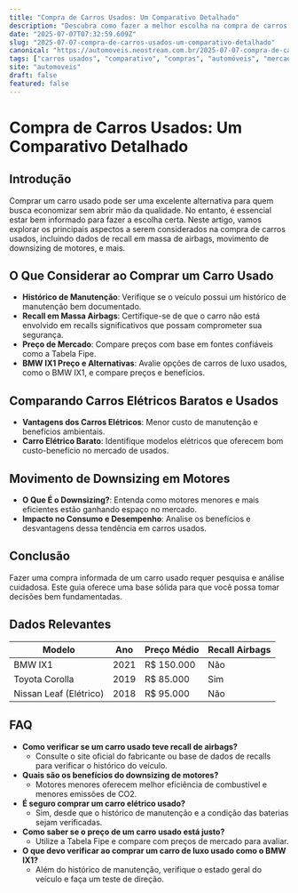 ```yaml
---
title: "Compra de Carros Usados: Um Comparativo Detalhado"
description: "Descubra como fazer a melhor escolha na compra de carros usados com comparações detalhadas, insights sobre recall em massa de airbags e mais."
date: "2025-07-07T07:32:59.609Z"
slug: "2025-07-07-compra-de-carros-usados-um-comparativo-detalhado"
canonical: "https://automoveis.neostream.com.br/2025-07-07-compra-de-carros-usados-um-comparativo-detalhado"
tags: ["carros usados", "comparativo", "compras", "automóveis", "mercado automotivo"]
site: "automoveis"
draft: false
featured: false
---
```


# Compra de Carros Usados: Um Comparativo Detalhado

## Introdução
Comprar um carro usado pode ser uma excelente alternativa para quem busca economizar sem abrir mão da qualidade. No entanto, é essencial estar bem informado para fazer a escolha certa. Neste artigo, vamos explorar os principais aspectos a serem considerados na compra de carros usados, incluindo dados de recall em massa de airbags, movimento de downsizing de motores, e mais.

## O Que Considerar ao Comprar um Carro Usado
- **Histórico de Manutenção**: Verifique se o veículo possui um histórico de manutenção bem documentado.
- **Recall em Massa Airbags**: Certifique-se de que o carro não está envolvido em recalls significativos que possam comprometer sua segurança.
- **Preço de Mercado**: Compare preços com base em fontes confiáveis como a Tabela Fipe.
- **BMW IX1 Preço e Alternativas**: Avalie opções de carros de luxo usados, como o BMW IX1, e compare preços e benefícios.

## Comparando Carros Elétricos Baratos e Usados
- **Vantagens dos Carros Elétricos**: Menor custo de manutenção e benefícios ambientais.
- **Carro Elétrico Barato**: Identifique modelos elétricos que oferecem bom custo-benefício no mercado de usados.

## Movimento de Downsizing em Motores
- **O Que É o Downsizing?**: Entenda como motores menores e mais eficientes estão ganhando espaço no mercado.
- **Impacto no Consumo e Desempenho**: Analise os benefícios e desvantagens dessa tendência em carros usados.

## Conclusão
Fazer uma compra informada de um carro usado requer pesquisa e análise cuidadosa. Este guia oferece uma base sólida para que você possa tomar decisões bem fundamentadas.

## Dados Relevantes
| Modelo | Ano | Preço Médio | Recall Airbags |
|--------|-----|-------------|----------------|
| BMW IX1 | 2021 | R$ 150.000 | Não |
| Toyota Corolla | 2019 | R$ 85.000 | Sim |
| Nissan Leaf (Elétrico) | 2018 | R$ 95.000 | Não |

## FAQ
- **Como verificar se um carro usado teve recall de airbags?**
  - Consulte o site oficial do fabricante ou base de dados de recalls para verificar o histórico do veículo.
- **Quais são os benefícios do downsizing de motores?**
  - Motores menores oferecem melhor eficiência de combustível e menores emissões de CO2.
- **É seguro comprar um carro elétrico usado?**
  - Sim, desde que o histórico de manutenção e a condição das baterias sejam verificadas.
- **Como saber se o preço de um carro usado está justo?**
  - Utilize a Tabela Fipe e compare com preços de mercado para avaliar.
- **O que devo verificar ao comprar um carro de luxo usado como o BMW IX1?**
  - Além do histórico de manutenção, verifique o estado geral do veículo e faça um teste de direção.